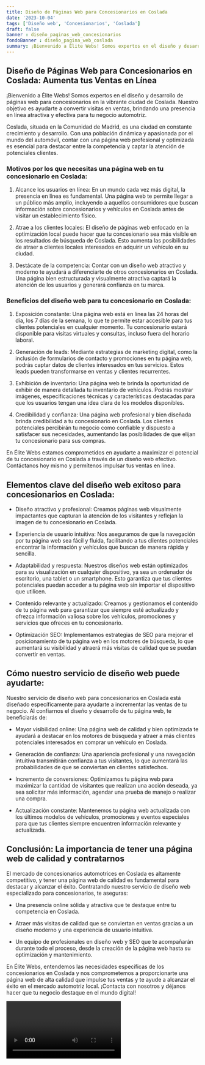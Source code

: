 ```yaml
---
title: Diseño de Páginas Web para Concesionarios en Coslada
date: '2023-10-04'
tags: ['Diseño web', 'Concesionarios', 'Coslada']
draft: false
banner : diseño_paginas_web_concesionarios
fondoBanner : diseño_pagina_web_coslada
summary: ¡Bienvenido a Élite Webs! Somos expertos en el diseño y desarrollo de páginas web para concesionarios en la vibrante ciudad de Coslada. Nuestro objetivo es ayudarte a convertir visitas en ventas, brindando una presencia en línea atractiva y efectiva para tu negocio automotriz.
---
```


## Diseño de Páginas Web para Concesionarios en Coslada: Aumenta tus Ventas en Línea

¡Bienvenido a Élite Webs! Somos expertos en el diseño y desarrollo de páginas web para concesionarios en la vibrante ciudad de Coslada. Nuestro objetivo es ayudarte a convertir visitas en ventas, brindando una presencia en línea atractiva y efectiva para tu negocio automotriz.

Coslada, situada en la Comunidad de Madrid, es una ciudad en constante crecimiento y desarrollo. Con una población dinámica y apasionada por el mundo del automóvil, contar con una página web profesional y optimizada es esencial para destacar entre la competencia y captar la atención de potenciales clientes.

### Motivos por los que necesitas una página web en tu concesionario en Coslada:

1. Alcance los usuarios en línea: En un mundo cada vez más digital, la presencia en línea es fundamental. Una página web te permite llegar a un público más amplio, incluyendo a aquellos consumidores que buscan información sobre concesionarios y vehículos en Coslada antes de visitar un establecimiento físico.

2. Atrae a los clientes locales: El diseño de páginas web enfocado en la optimización local puede hacer que tu concesionario sea más visible en los resultados de búsqueda de Coslada. Esto aumenta las posibilidades de atraer a clientes locales interesados en adquirir un vehículo en su ciudad.

3. Destácate de la competencia: Contar con un diseño web atractivo y moderno te ayudará a diferenciarte de otros concesionarios en Coslada. Una página bien estructurada y visualmente atractiva captará la atención de los usuarios y generará confianza en tu marca.

### Beneficios del diseño web para tu concesionario en Coslada:

1. Exposición constante: Una página web está en línea las 24 horas del día, los 7 días de la semana, lo que te permite estar accesible para tus clientes potenciales en cualquier momento. Tu concesionario estará disponible para visitas virtuales y consultas, incluso fuera del horario laboral.

2. Generación de leads: Mediante estrategias de marketing digital, como la inclusión de formularios de contacto y promociones en tu página web, podrás captar datos de clientes interesados en tus servicios. Estos leads pueden transformarse en ventas y clientes recurrentes.

3. Exhibición de inventario: Una página web te brinda la oportunidad de exhibir de manera detallada tu inventario de vehículos. Podrás mostrar imágenes, especificaciones técnicas y características destacadas para que los usuarios tengan una idea clara de los modelos disponibles.

4. Credibilidad y confianza: Una página web profesional y bien diseñada brinda credibilidad a tu concesionario en Coslada. Los clientes potenciales percibirán tu negocio como confiable y dispuesto a satisfacer sus necesidades, aumentando las posibilidades de que elijan tu concesionario para sus compras.

En Élite Webs estamos comprometidos en ayudarte a maximizar el potencial de tu concesionario en Coslada a través de un diseño web efectivo. Contáctanos hoy mismo y permítenos impulsar tus ventas en línea.

<GifSeo />

<Cta />

## Elementos clave del diseño web exitoso para concesionarios en Coslada:

- Diseño atractivo y profesional: Creamos páginas web visualmente impactantes que capturan la atención de los visitantes y reflejan la imagen de tu concesionario en Coslada.

- Experiencia de usuario intuitiva: Nos aseguramos de que la navegación por tu página web sea fácil y fluida, facilitando a tus clientes potenciales encontrar la información y vehículos que buscan de manera rápida y sencilla.

- Adaptabilidad y respuesta: Nuestros diseños web están optimizados para su visualización en cualquier dispositivo, ya sea un ordenador de escritorio, una tablet o un smartphone. Esto garantiza que tus clientes potenciales puedan acceder a tu página web sin importar el dispositivo que utilicen.

- Contenido relevante y actualizado: Creamos y gestionamos el contenido de tu página web para garantizar que siempre esté actualizado y ofrezca información valiosa sobre los vehículos, promociones y servicios que ofreces en tu concesionario.

- Optimización SEO: Implementamos estrategias de SEO para mejorar el posicionamiento de tu página web en los motores de búsqueda, lo que aumentará su visibilidad y atraerá más visitas de calidad que se puedan convertir en ventas.

## Cómo nuestro servicio de diseño web puede ayudarte:

Nuestro servicio de diseño web para concesionarios en Coslada está diseñado específicamente para ayudarte a incrementar las ventas de tu negocio. Al confiarnos el diseño y desarrollo de tu página web, te beneficiarás de:

- Mayor visibilidad online: Una página web de calidad y bien optimizada te ayudará a destacar en los motores de búsqueda y atraer a más clientes potenciales interesados en comprar un vehículo en Coslada.

- Generación de confianza: Una apariencia profesional y una navegación intuitiva transmitirán confianza a tus visitantes, lo que aumentará las probabilidades de que se conviertan en clientes satisfechos.

- Incremento de conversiones: Optimizamos tu página web para maximizar la cantidad de visitantes que realizan una acción deseada, ya sea solicitar más información, agendar una prueba de manejo o realizar una compra.

- Actualización constante: Mantenemos tu página web actualizada con los últimos modelos de vehículos, promociones y eventos especiales para que tus clientes siempre encuentren información relevante y actualizada.

## Conclusión: La importancia de tener una página web de calidad y contratarnos

El mercado de concesionarios automotrices en Coslada es altamente competitivo, y tener una página web de calidad es fundamental para destacar y alcanzar el éxito. Contratando nuestro servicio de diseño web especializado para concesionarios, te aseguras:

- Una presencia online sólida y atractiva que te destaque entre tu competencia en Coslada.

- Atraer más visitas de calidad que se conviertan en ventas gracias a un diseño moderno y una experiencia de usuario intuitiva.

- Un equipo de profesionales en diseño web y SEO que te acompañarán durante todo el proceso, desde la creación de la página web hasta su optimización y mantenimiento.

En Élite Webs, entendemos las necesidades específicas de los concesionarios en Coslada y nos comprometemos a proporcionarte una página web de alta calidad que impulse tus ventas y te ayude a alcanzar el éxito en el mercado automotriz local. ¡Contacta con nosotros y déjanos hacer que tu negocio destaque en el mundo digital!

<Video />

<CtaBot job='Concesionarios' city='Coslada'/>

<Gmaps query='Coslada+españa+maps' />